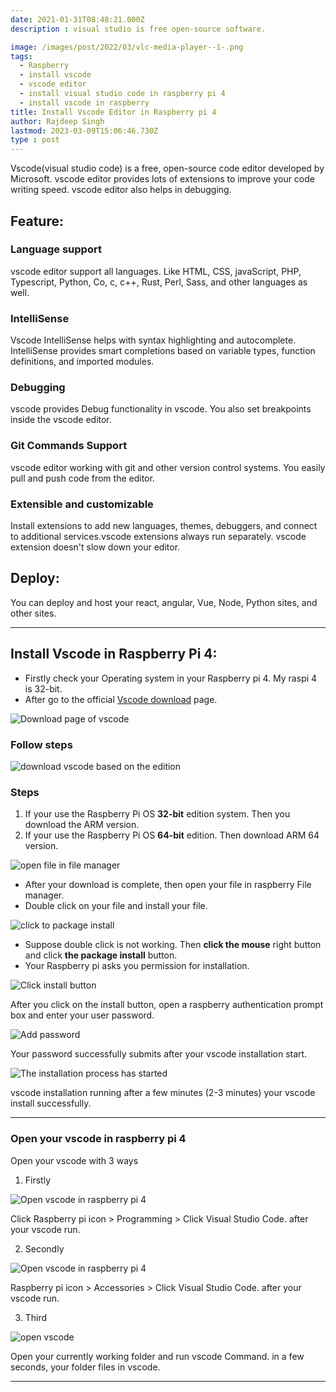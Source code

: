 ```yaml
---
date: 2021-01-31T08:48:21.000Z
description : visual studio is free open-source software.

image: /images/post/2022/03/vlc-media-player--1-.png
tags:
  - Raspberry
  - install vscode
  - vscode editor
  - install visual studio code in raspberry pi 4
  - install vscode in raspberry
title: Install Vscode Editor in Raspberry pi 4
author: Rajdeep Singh
lastmod: 2023-03-09T15:06:46.730Z
type : post
---
```


Vscode(visual studio code) is a free, open-source code editor developed by Microsoft. vscode editor provides lots of extensions to improve your code writing
speed. vscode editor also helps in debugging.

## **Feature:**

### Language support

vscode editor support all languages. Like HTML, CSS, javaScript, PHP, Typescript, Python, Co, c, c++, Rust, Perl, Sass, and other languages as well.

### IntelliSense

Vscode IntelliSense helps with syntax highlighting and autocomplete.
IntelliSense provides smart completions based on variable types, function
definitions, and imported modules.

### Debugging

vscode provides Debug functionality in vscode. You also set breakpoints inside
the vscode editor.

### Git Commands Support

vscode editor working with git and other version control systems. You easily
pull and push code from the editor.

### Extensible and customizable

Install extensions to add new languages, themes, debuggers, and connect to
additional services.vscode extensions always run separately. vscode extension
doesn't slow down your editor.

## **Deploy:**

You can deploy and host your react, angular, Vue, Node, Python sites, and other
sites.

---

## **Install Vscode in Raspberry Pi 4:**

- Firstly check your Operating system in your Raspberry pi 4. My raspi 4 is 32-bit.
- After go to the official [Vscode download](https://code.visualstudio.com/download) page.

![Download page of vscode](/images/post/2021/01/visualstudio.png "Download page of vscode")

### Follow steps

![download vscode based on the edition](/images/post/2021/01/Steps.png "download vscode based on the edition")

### **Steps**

1. If your use the Raspberry Pi OS **32-bit** edition system. Then you download the ARM version.
2. If your use the Raspberry Pi OS **64-bit** edition. Then download ARM 64 version.

![open file in file manager](/images/post/2021/01/vscodeeditor.png "open file in file manager")

- After your download is complete, then open your file in raspberry File manager.
- Double click on your file and install your file.

![click to package install](/images/post/2021/01/vscodeeditor2.png "click to package install")

- Suppose double click is not working. Then **click the mouse** right button and click **the package install** button.
- Your Raspberry pi asks you permission for installation.

![Click install button](/images/post/2021/01/vscodeeditor4.png "Click install button")

After you click on the install button, open a raspberry authentication prompt
box and enter your user password.

![Add password](/images/post/2021/01/vscodeeditor5.png "Add password")

Your password successfully submits after your vscode installation start.

![The installation process has started](/images/post/2021/01/vscodeeditor6.png "The installation process has started")

vscode installation running after a few minutes (2-3 minutes) your vscode install successfully.

---

### Open your vscode in raspberry pi 4

Open your vscode with 3 ways

1. Firstly

![Open vscode in raspberry pi 4](/images/post/2021/01/open-vs-code.png "Open vscode in raspberry pi 4")

Click Raspberry pi icon > Programming > Click Visual Studio Code. after your vscode run.

2. Secondly

![Open vscode in raspberry pi 4](/images/post/2021/01/vscodeeditor-2.png "Open vscode in raspberry pi 4")

Raspberry pi icon > Accessories > Click Visual Studio Code. after your vscode run.

3. Third

![open vscode](/images/post/2021/01/vscode-command.png "open vscode")

Open your currently working folder and run vscode Command. in a few seconds, your folder files in vscode.

---

